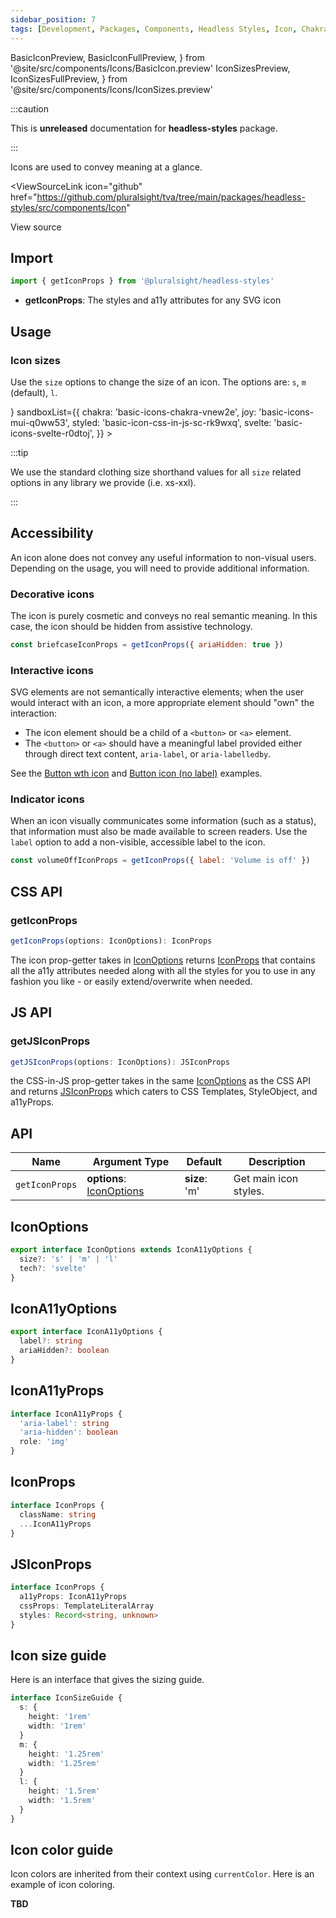 ```yaml
---
sidebar_position: 7
tags: [Development, Packages, Components, Headless Styles, Icon, Chakra]
---
```


<!-- TODO: As of 2.0.0-beta.17 live-codeblock do not support imports. -->
<!-- Keep an eye out so we can kill the components we are importing in. -->
<!-- https://docusaurus.io/docs/markdown-features/code-blocks#imports -->

  BasicIconPreview,
  BasicIconFullPreview,
} from '@site/src/components/Icons/BasicIcon.preview'
  IconSizesPreview,
  IconSizesFullPreview,
} from '@site/src/components/Icons/IconSizes.preview'

:::caution

This is **unreleased** documentation for **headless-styles** package.

:::

Icons are used to convey meaning at a glance.

<ViewSourceLink
  icon="github"
  href="https://github.com/pluralsight/tva/tree/main/packages/headless-styles/src/components/Icon"
>
  View source
</ViewSourceLink>

## Import

```javascript
import { getIconProps } from '@pluralsight/headless-styles'
```

- **getIconProps**: The styles and a11y attributes for any SVG icon

## Usage

### Icon sizes

Use the `size` options to change the size of an icon. The options are: `s`, `m` (default), `l`.

<IconSizes />
<LiveExampleTabs
  fullCode={<IconSizesFullPreview />}
  sandboxList={{
    chakra: 'basic-icons-chakra-vnew2e',
    joy: 'basic-icons-mui-q0ww53',
    styled: 'basic-icon-css-in-js-sc-rk9wxq',
    svelte: 'basic-icons-svelte-r0dtoj',
  }}
>
  <IconSizesPreview />
</LiveExampleTabs>

:::tip

We use the standard clothing size shorthand values for all `size` related options in any library we provide (i.e. xs-xxl).

:::

## Accessibility

An icon alone does not convey any useful information to non-visual users.
Depending on the usage, you will need to provide additional information.

### Decorative icons

The icon is purely cosmetic and conveys no real semantic meaning.
In this case, the icon should be hidden from assistive technology.

```javascript
const briefcaseIconProps = getIconProps({ ariaHidden: true })
```

### Interactive icons

SVG elements are not semantically interactive elements;
when the user would interact with an icon, a more appropriate element should "own" the interaction:

- The icon element should be a child of a `<button>` or `<a>` element.
- The `<button>` or `<a>` should have a meaningful label provided either through direct text content, `aria-label`, or `aria-labelledby`.

See the [Button wth icon](./Button.mdx#button-with-icon) and [Button icon (no label)](./Button.mdx#button-icon-no-label) examples.

### Indicator icons

When an icon visually communicates some information (such as a status), that information must also be made available to screen readers.
Use the `label` option to add a non-visible, accessible label to the icon.

```javascript
const volumeOffIconProps = getIconProps({ label: 'Volume is off' })
```

## CSS API

### getIconProps

```typescript
getIconProps(options: IconOptions): IconProps
```

The icon prop-getter takes in [IconOptions](#iconoptions) returns [IconProps](#iconprops) that contains all the a11y attributes needed along with all the styles for you to use in any fashion you like - or easily extend/overwrite when needed.

## JS API

### getJSIconProps

```typescript
getJSIconProps(options: IconOptions): JSIconProps
```

the CSS-in-JS prop-getter takes in the same [IconOptions](#iconoptions) as the CSS API and returns [JSIconProps](#jsiconprops) which caters to CSS Templates, StyleObject, and a11yProps.

## API

| Name           | Argument Type                            | Default       | Description           |
| -------------- | ---------------------------------------- | ------------- | --------------------- |
| `getIconProps` | **options**: [IconOptions](#iconoptions) | **size**: 'm' | Get main icon styles. |

## IconOptions

```typescript
export interface IconOptions extends IconA11yOptions {
  size?: 's' | 'm' | 'l'
  tech?: 'svelte'
}
```

## IconA11yOptions

```typescript
export interface IconA11yOptions {
  label?: string
  ariaHidden?: boolean
}
```

## IconA11yProps

```typescript
interface IconA11yProps {
  'aria-label': string
  'aria-hidden': boolean
  role: 'img'
}
```

## IconProps

```typescript
interface IconProps {
  className: string
  ...IconA11yProps
}
```

## JSIconProps

```typescript
interface IconProps {
  a11yProps: IconA11yProps
  cssProps: TemplateLiteralArray
  styles: Record<string, unknown>
}
```

## Icon size guide

Here is an interface that gives the sizing guide.

```typescript title="Example interface - does not exist in types"
interface IconSizeGuide {
  s: {
    height: '1rem'
    width: '1rem'
  }
  m: {
    height: '1.25rem'
    width: '1.25rem'
  }
  l: {
    height: '1.5rem'
    width: '1.5rem'
  }
}
```

## Icon color guide

Icon colors are inherited from their context using `currentColor`. Here is an example of icon coloring.

**TBD**
